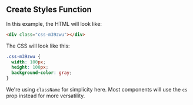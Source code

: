 
<Meta title="Styling/CreateStyles" />

## Create Styles Function

<SymbolDoc name="createStyles" />

<ExampleCodeBlock code={CreateStyles} />

In this example, the HTML will look like:

```html
<div class="css-m39zwu"></div>
```

The CSS will look like this:

```css
.css-m39zwu {
  width: 100px;
  height: 100px;
  background-color: gray;
}
```

We're using `className` for simplicity here. Most components will use the `cs` prop instead for more
versatility.





